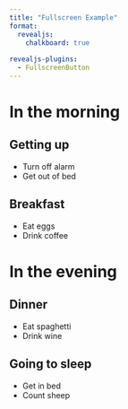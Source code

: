 ```yaml
---
title: "Fullscreen Example"
format:
  revealjs:
    chalkboard: true
    
revealjs-plugins:
  - FullscreenButton
---
```


# In the morning

## Getting up

- Turn off alarm
- Get out of bed

## Breakfast

- Eat eggs
- Drink coffee

# In the evening

## Dinner

- Eat spaghetti
- Drink wine

## Going to sleep

- Get in bed
- Count sheep